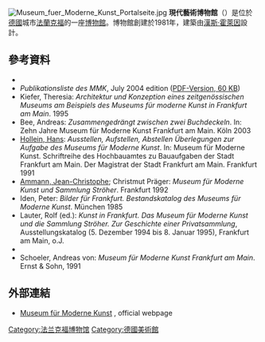 {{otheruses|現代藝術博物館 (消歧義)}}
[[File:Museum_fuer_Moderne_Kunst_Portalseite.jpg|thumb]]
'''現代藝術博物館'''（{{lang-de|Museum für Moderne Kunst}}）是位於[[德國|德國]]城市[[法蘭克福|法蘭克福]]的一座[[博物館|博物館]]。博物館創建於1981年，建築由[[漢斯·霍萊因|漢斯·霍萊因]]設計。

==參考資料==
*{{Cite journal
 |last         = Conley
 |first        = Patrick
 |authorlink   = Patrick Conley
 |title        = Jean-Christophe Ammann. Fragen an den Direktor des Museums für Moderne Kunst
 |trans_title  = Jean-Christophe Ammann. Questions to the director of the Museum of Modern Art
 |language     = de
 |journal      = ART Position
 |volume       = 1
 |issue        = 3
 |year         = 1989
 |isbn         = 
 |issn         = 0937-440X
 |pages        = 7–9
 |url          = http://www.conley.de/a_texte/1989-09-00_ammann_dt+es.html
 |author       = 
 |access-date  = 2015-10-09
 |archive-url  = https://web.archive.org/web/20160304043708/http://www.conley.de/a_texte/1989-09-00_ammann_dt+es.html
 |archive-date = 2016-03-04
 |dead-url     = yes
}}
* ''Publikationsliste des MMK'', July 2004 edition ([https://web.archive.org/web/20070928090354/http://www.mmk-frankfurt.de/mmk_d/download_pdf/MMK_Publikationen.pdf PDF-Version, 60 KB])
* Kiefer, Theresia: ''Architektur und Konzeption eines zeitgenössischen Museums am Beispiels des Museums für moderne Kunst in Frankfurt am Main''. 1995
* Bee, Andreas: ''Zusammengedrängt zwischen zwei Buchdeckeln''. In: Zehn Jahre Museum für Moderne Kunst Frankfurt am Main. Köln 2003
* [[Hans_Hollein|Hollein, Hans]]: ''Ausstellen, Aufstellen, Abstellen Überlegungen zur Aufgabe des Museums für Moderne Kunst''. In: Museum für Moderne Kunst. Schriftreihe des Hochbauamtes zu Bauaufgaben der Stadt Frankfurt am Main. Der Magistrat der Stadt Frankfurt am Main. Frankfurt 1991
* [[Jean-Christophe_Ammann|Ammann, Jean-Christophe]]; Christmut Präger: ''Museum für Moderne Kunst und Sammlung Ströher''. Frankfurt 1992
* Iden, Peter: ''Bilder für Frankfurt. Bestandskatalog des Museums für Moderne Kunst''. München 1985
* Lauter, Rolf (ed.): ''Kunst in Frankfurt. Das Museum für Moderne Kunst und die Sammlung Ströher. Zur Geschichte einer Privatsammlung'', Ausstellungskatalog (5. Dezember 1994 bis 8. Januar 1995), Frankfurt am Main, o.J.
*{{Cite journal
 | last    = Klotz
 | first   = Heinrich
 | authorlink = Heinrich Klotz
 | title   = Das neue Frankfurt
 | journal = Jahrbuch für Architektur
 | volume  = 
 | issue   = 
 | year    = 1984
 | isbn    = 
 | issn    = 0720-4590
 | pages   = 
 | url     = 
}}
* Schoeler, Andreas von: ''Museum für Moderne Kunst Frankfurt am Main''. Ernst & Sohn, 1991

==外部連結==
{{Commons|Museum für Moderne Kunst}}
* [http://www.mmk-frankfurt.de/ Museum für Moderne Kunst] {{Wayback|url=http://www.mmk-frankfurt.de/ |date=20100815062939 }}, official webpage

{{coord|50|06|42|N|08|41|05|E|type:landmark_region:DE-HE_source:dewiki|display=title}}
{{normdaten}}
[[Category:法兰克福博物馆|Category:法兰克福博物馆]]
[[Category:德國美術館|Category:德國美術館]]